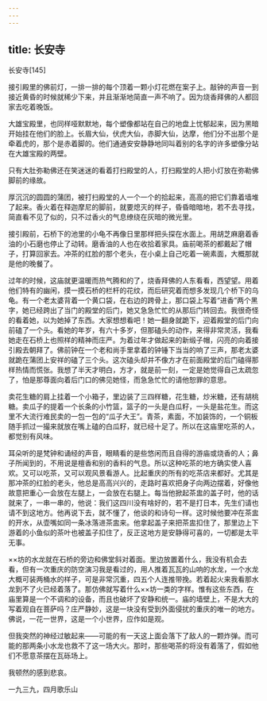 ```yaml
---
---
---
```

title: 长安寺
---




长安寺[145]



接引殿里的佛前灯，一排一排的每个顶着一颗小灯花燃在案子上。敲钟的声音一到接近黄昏的时候就稀少下来，并且渐渐地简直一声不响了。因为烧香拜佛的人都回家去吃着晚饭。

大雄宝殿里，也同样哑默默地，每个塑像都站在自己的地盘上忧郁起来，因为黑暗开始挂在他们的脸上。长眉大仙，伏虎大仙，赤脚大仙，达摩，他们分不出那个是牵着虎的，那个是赤着脚的。他们通通安安静静地同叫着别的名字的许多塑像分站在大雄宝殿的两壁。

只有大肚弥勒佛还在笑迷迷的看着打扫殿堂的人，打扫殿堂的人把小灯放在弥勒佛脚前的缘故。

厚沉沉的圆圆的蒲团，被打扫殿堂的人一个一个的拾起来，高高的把它们靠着墙堆了起来。香火着在释迦摩尼的脚前，就要熄灭的样子，昏昏暗暗地，若不去寻找，简直看不见了似的，只不过香火的气息缭绕在灰暗的微光里。

接引殿前，石桥下的池里的小龟不再像日里那样把头探在水面上。用胡芝麻磨着香油的小石磨也停止了动转。磨香油的人也在收拾着家具。庙前喝茶的都戴起了帽子，打算回家去。冲茶的红脸的那个老头，在小桌上自己吃着一碗素面，大概那就是他的晚餐了。

过年的时候，这庙就更温暖而热气腾和的了，烧香拜佛的人东看看，西望望。用着他们特有的幽闲，摸一摸石桥的栏杆的花纹，而后研究着而想多发现几个桥下的乌龟。有一个老太婆背着一个黄口袋，在右边的跨骨上，那口袋上写着“进香”两个黑字，她已经跨出了当门的殿堂的后门，她又急急忙忙的从那后门转回去。我很奇怪的看着她，以为她掉了东西。大家想想看吧！她一翻身就跪下，迎着殿堂的后门向前磕了一个头。看她的年岁，有六十多岁，但那磕头的动作，来得非常灵活，我看她走在石桥上也照样的精神而庄严。为着过年才做起来的新缎子帽，闪亮的向着接引殿去朝拜了。佛前钟在一个老和尚手里拿着的钟锤下当当的响了三声，那老太婆就跪在蒲团上安祥的磕了三个头。这次磕头却并不像方才在前面殿堂的后门磕得那样热情而慌张。我想了半天才明白，方才，就是前一刻，一定是她觉得自己太疏忽了，怕是那尊面向着后门口的佛见她怪，而急急忙忙的请他恕罪的意思。

卖花生糖的肩上挂着一个小箱子，里边装了三四样糖，花生糖，炒米糖，还有胡桃糖。卖瓜子的提着一个长条的小竹篮，篮子的一头是白瓜籽，一头是盐花生。而这里不大流行难民卖的一包一包的“瓜子大王”。青茶，素面，不加装饰的，一个铜板随手抓过一撮来就放在嘴上磕的白瓜籽，就已经十足了。所以在这庙里吃茶的人，都觉别有风味。

耳朵听的是梵钟和诵经的声音，眼睛看的是些悠闲而且自得的游庙或烧香的人；鼻子所闻到的，不用说是檀香和别的香料的气息。所以这种吃茶的地方确实使人喜欢。又可以吃茶，又可以观风景看游人。比起重庆的所有的吃茶店来都好。尤其是那冲茶的红脸的老头，他总是高高兴兴的，走路时喜欢把身子向两边摆着，好像他故意把重心一会放在左腿上，一会放在右腿上。每当他掀起茶盅的盖子时，他的话就来了，一串一串的，他说：我们这四川没有啥好的，若不是打日本，先生们请也请不到这地方。他再说下去，就不懂了，他谈的和诗句一样。这时候他要冲在茶盅的开水，从壶嘴如同一条冰落进茶盅来。他拿起盖子来把茶盅扣住了，那里边上下游着的小鱼似的茶叶也被盖子扣住了，反正这地方是安静得可喜的，一切都是太平无事。

××坊的水龙就在石桥的旁边和佛堂斜对着面。里边放置着什么，我没有机会去看，但有一次重庆的防空演习我是看过的，用人推着瓦瓦的山响的水龙，一个水龙大概可装两桶水的样子，可是非常沉重，四五个人连推带挽。若着起火来我看那水龙到不了火已经着落了。那仿佛就写着什么××坊一类的字样。惟有这些东西，在庙里算是一个不调和的设备，而且也破坏了安静和统一。庙的墙壁上，不是大大的写着观自在菩萨吗？庄严静妙，这是一块没有受到外面侵扰的重庆的唯一的地方。佛说，一花一世界，这是一个小世界，应作如是观。

但我突然的神经过敏起来——可能的有一天这上面会落下了敌人的一颗炸弹。而可能的那两条小水龙也救不了这一场大火。那时，那些喝茶的将没有着落了，假如他们不愿意茶摆在瓦砾场上。

我顿然的感到悲哀。

一九三九，四月歌乐山
